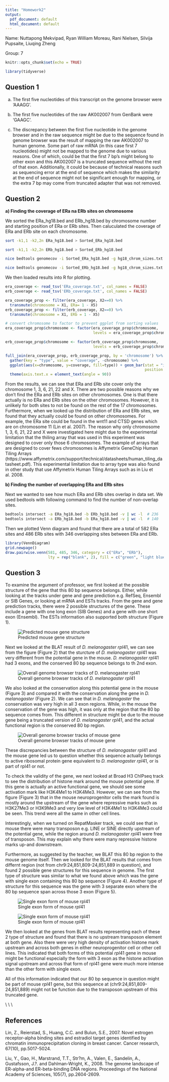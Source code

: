 ```yaml
---
title: "Homework2"
output:
  pdf_document: default
  html_document: default
---
```


Name: Nuttapong Mekvipad, Ryan William Moreau, Rani Nielsen, Silvija Pupsaite, Liuqing Zheng

Group: 7

```r
knitr::opts_chunk$set(echo = TRUE)
```


```r
library(tidyverse)
```


## Question 1

a) The first five nucleotides of this transcript on the genome browser were 'AAAGG'.

b) The first five nucleotides of the raw AK002007 from GenBank were 'GAAGC'.

c) The discrepancy between the first five nucleotide in the genome browser and in the raw sequence might be due to the sequence found in genome browser was the result of mapping the raw AK002007 to human genome. Some part of raw mRNA (in this case first 7 nucleotides) might not be mapped to the genome due to various reasons. One of which, could be that the first 7 bp's might belong to other exon and this AK002007 is a truncated sequence without the rest of that exon. Additionally, it could be because of technical reasons such as sequencing error at the end of sequence which makes the similarity at the end of sequence might not be significant enough for mapping, or the extra 7 bp may come from truncated adapter that was not removed.  


## Question 2

**a) Finding the coverage of ERa na ERb sites on chromosome**

We sorted the ERa_hg18.bed and ERb_hg18.bed by chromosome number and starting position of ERa or ERb sites. Then caluculated the coverage of ERa and ERb site on each chromosome.

```bash
sort -k1,1 -k2,2n ERa_hg18.bed > Sorted_ERa_hg18.bed

sort -k1,1 -k2,2n ERb_hg18.bed > Sorted_ERb_hg18.bed

nice bedtools genomecov -i Sorted_ERa_hg18.bed -g hg18_chrom_sizes.txt -max 1 > ERa_coverage.txt

nice bedtools genomecov -i Sorted_ERb_hg18.bed -g hg18_chrom_sizes.txt -max 1 > ERb_coverage.txt

```

We then loaded results into R for plotting.

```r
era_coverage <- read_tsv('ERa_coverage.txt', col_names = FALSE)
erb_coverage <- read_tsv('ERb_coverage.txt', col_names = FALSE)

```


```r
era_coverage_prop <- filter(era_coverage, X2==0) %>% 
  transmute(chromosome = X1, ERa= 1 - X5)
erb_coverage_prop <- filter(erb_coverage, X2==0) %>% 
  transmute(chromosome = X1, ERb = 1 - X5)

# convert chromosome to factor to prevent ggplot from sorting values
era_coverage_prop$chromosome <- factor(era_coverage_prop$chromosome, 
                                       levels = era_coverage_prop$chromosome)

erb_coverage_prop$chromosome <- factor(erb_coverage_prop$chromosome, 
                                       levels = erb_coverage_prop$chromosome)

full_join(era_coverage_prop, erb_coverage_prop, by = 'chromosome') %>% 
  gather(key = "type", value = "coverage", -chromosome) %>%
  ggplot(aes(x=chromosome, y=coverage, fill=type)) + geom_bar(stat = "identity", 
                                                              position = "dodge") +
  theme(axis.text.x = element_text(angle = 90))  
```

From the results, we can see that ERa and ERb site cover only the chromosome 1, 3, 6, 21, 22 and X. There are two possible reasons why we don't find the ERa and ERb sites on other chromosomes. One is that there actually is no ERa and ERb sites on the other chromosomes. However, it is unlikely for both sites to not be found on the rest of the 17 chromosomes. Furthermore, when we looked up the distribution of ERa and ERb sites, we found that they actually could be found on other chromosomes. For example, the ERa site could be found in the wnt11 and CTSD genes which are on chromosome 11 (Lin et al. 2007). The reason why only chromosome 1, 3, 6, 21, 22 and X were investigated here might due to the experimental limitation that the thiling array that was used in this experiment was designed to cover only those 6 chromosomes. The example of arrays that are designed to cover fews chromosomes is Affymetrix GeneChip Human Tiling  Arrays (https://www.affymetrix.com/support/technical/datasheets/human_tiling_datasheet.pdf).
This experimental limitation due to array type was also found in other study that use Affymetrix Human Tiling Arrays such as in Liu et al. 2008.


**b) Finding the number of overlapping ERa and ERb sites **

Next we wanted to see how much ERa and ERb sites overlap in data set. We used bedtools with following command to find the number of non-overlap sites.

```bash
bedtools intersect -a ERa_hg18.bed -b ERb_hg18.bed -v | wc -l  # 236
bedtools intersect -a ERb_hg18.bed -b ERa_hg18.bed -v | wc -l  # 140
```

Then we plotted Venn diagram and found that there are a total of 582 ERa sites and 486 ERb sites with 346 overlapping sites between ERa and ERb.

```r
library(VennDiagram)
grid.newpage()
draw.pairwise.venn(581, 485, 346, category = c("ERa", "ERb"), 
                   lty = rep("blank", 2), fill = c("green", "light blue"))
```

## Question 3

To examine the argument of professor, we first looked at the possible structure of the gene that this 80 bp sequence belongs. Either, while looking at the tracks under gene and gene prediction e.g. RefSeq, Ensembl or SIB Genes, or looking at mRNA and ESTs tracks. From the gene and gene prediction tracks, there were 2 possible structures of the gene. These include a gene with one long exon (SIB Genes) and a gene with one short exon (Ensembl). The ESTs information also supported both structure (Figure 1).

![Predicted mouse gene structure](./fig1.png)

Next we looked at the BLAT result of *D. melanogaster rpl*41, we can see from the figure (Figure 2) that the sturcture of *D. melanogaster rpl*41 was very different from the potential gene in the mouse. *D. melanogaster rpl*41 had 3 exons, and the conserved 80 bp sequence belongs to th 2nd exon. 

![Overall genome browser tracks of *D. melanogaster rpl*41](./fig2.png)

We also looked at the conservation along this potential gene in the mouse (Figure 3) and compared it with the conservation along the gene in *D. melanogaster* (Figure 2). We can see that in *D. melanogaster* the conservation was very high in all 3 exon regions. While, in the mouse the conservation of the gene was high, it was only at the region that the 80 bp sequence comes from. This different in structure might be due to the mouse gene being a truncated version of *D. melanogaster rpl*41, and the actual functional region is the conserved 80 bp region.

![Overall genome browser tracks of mouse gene](./fig3.png)

These discrepancies between the structure of *D. melanogaster rpl*41 and the mouse gene led us to question whether this sequence actually belongs to active ribosomal protein gene equivalent to *D. melanogaster rpl*41, or is part of rpl41 or not. 

To check the validity of the gene, we next looked at Broad H3 ChIPseq track to see the distribution of histone mark around the mouse potential gene. If this gene is actually an active functional gene, we should see some activation mark like H3K4Me1 to H3K4Me3. However, we can see from the figure (Figure 3) that in the mouse neuroprogenitor cells the mark found is mostly around the upstream of the gene where repressive marks such as H3K27Me3 or H3K9Me3 and very low level of H3K4Me1 to H3K4Me3 could be seen. This trend were all the same in other cell lines.

Interestingly, when we turned on RepatMasker track, we could see that in mouse there were many transposon e.g. LINE or SINE directly upstream of the potential gene, while the region around *D. melanogaster rpl*41 were free of transposon. This may explain why there were many repressive histone marks up-and downstream.

Furthermore, as suggested by the teacher, we BLAT this 80 bp region to the mouse genome itself. Then we looked for the BLAT results that comes from differnt region (not from chr9:24,851,809-24,851,889 in question), and found 2 possible gene structures for this sequence in genome. The first type of structure was similar to what we found above which was the gene with single exon containing this 80 bp sequence (Figure 4). Another type of structure for this sequence was the gene with 3 separate exon where the 80 bp sequence span across those 3 exon (Figure 5). 

![Single exon form of mouse *rpl*41](./fig4.png)

![Single exon form of mouse *rpl*41](./fig5.png)

We then looked at the genes from BLAT results representing each of these 2 type of structure and found that there is no upstream transposon element at both gene. Also there were very high density of activation histone mark upstream and across both genes in either neuroprogenitor cell or other cell lines. This indicated that both forms of this potential *rpl*41 gene in mouse might be functional especially the form with 3 exon as the histone activation signal upstream and across that form of rpl41 gene were much more intense than the other form with single exon.

All of this information indicated that our 80 bp sequence in question might be part of mouse *rpl*41 gene, but this sequence at (chr9:24,851,809-24,851,889) might not be function due to the transposon upstream of this truncated gene. 




\\
\\
\\

## References

Lin, Z., Reierstad, S., Huang, C.C. and Bulun, S.E., 2007. Novel estrogen receptor-alpha binding sites and estradiol target genes identified by chromatin immunoprecipitation cloning in breast cancer. Cancer research, 67(10), pp.5017-5024.

Liu, Y., Gao, H., Marstrand, T.T., Str?m, A., Valen, E., Sandelin, A., Gustafsson, J.?. and Dahlman-Wright, K., 2008. The genome landscape of ER-alpha-and ER-beta-binding DNA regions. Proceedings of the National Academy of Sciences, 105(7), pp.2604-2609.









